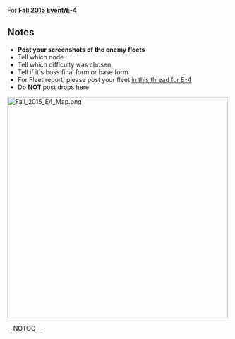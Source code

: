 For '''[[Fall 2015 Event/E-4]]'''

==Notes==
* '''Post your screenshots of the enemy fleets'''
* Tell which node
* Tell which difficulty was chosen
* Tell if it's boss final form or base form
* For Fleet report, please post your fleet [[Thread:355319|in this thread for E-4]]
* Do '''NOT''' post drops here

<span style="font-weight:normal;">[[File:Fall_2015_E4_Map.png|500px]]</span>

<div class="mw-collapsible mw-collapsed">
{{:Fall 2015 Event/E-4/Enemy patterns}}
</div>
__NOTOC__<ac_metadata title="[Fall 2015 Event] E-4 - Enemy"> </ac_metadata>